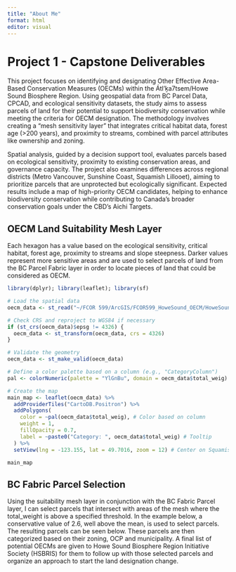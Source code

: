 ```yaml
---
title: "About Me"
format: html
editor: visual
---
```


# Project 1 - Capstone Deliverables

This project focuses on identifying and designating Other Effective Area-Based Conservation Measures (OECMs) within the Átl’ḵa7tsem/Howe Sound Biosphere Region. Using geospatial data from BC Parcel Data, CPCAD, and ecological sensitivity datasets, the study aims to assess parcels of land for their potential to support biodiversity conservation while meeting the criteria for OECM designation. The methodology involves creating a "mesh sensitivity layer" that integrates critical habitat data, forest age (\>200 years), and proximity to streams, combined with parcel attributes like ownership and zoning.

Spatial analysis, guided by a decision support tool, evaluates parcels based on ecological sensitivity, proximity to existing conservation areas, and governance capacity. The project also examines differences across regional districts (Metro Vancouver, Sunshine Coast, Squamish Lillooet), aiming to prioritize parcels that are unprotected but ecologically significant. Expected results include a map of high-priority OECM candidates, helping to enhance biodiversity conservation while contributing to Canada’s broader conservation goals under the CBD’s Aichi Targets.

## OECM Land Suitability Mesh Layer

Each hexagon has a value based on the ecological sensitivity, critical habitat, forest age, proximity to streams and slope steepness. Darker values represent more sensitive areas and are used to select parcels of land from the BC Parcel Fabric layer in order to locate pieces of land that could be considered as OECM.

```r
library(dplyr); library(leaflet); library(sf)

# Load the spatial data
oecm_data <- st_read("~/FCOR 599/ArcGIS/FCOR599_HoweSound_OECM/HoweSound_Weig_FeaturesToJSO.geojson")

# Check CRS and reproject to WGS84 if necessary
if (st_crs(oecm_data)$epsg != 4326) {
  oecm_data <- st_transform(oecm_data, crs = 4326)
}

# Validate the geometry
oecm_data <- st_make_valid(oecm_data)

# Define a color palette based on a column (e.g., "CategoryColumn")
pal <- colorNumeric(palette = "YlGnBu", domain = oecm_data$total_weig)

# Create the map
main_map <- leaflet(oecm_data) %>%
  addProviderTiles("CartoDB.Positron") %>%
  addPolygons(
    color = ~pal(oecm_data$total_weig), # Color based on column
    weight = 1,
    fillOpacity = 0.7,
    label = ~paste0("Category: ", oecm_data$total_weig) # Tooltip
  ) %>%
  setView(lng = -123.155, lat = 49.7016, zoom = 12) # Center on Squamish

```

```r
main_map
```

## BC Fabric Parcel Selection

Using the suitability mesh layer in conjunction with the BC Fabric Parcel layer, I can select parcels that intersect with areas of the mesh where the total_weight is above a specified threshold. In the example below, a conservative value of 2.6, well above the mean, is used to select parcels. The resulting parcels can be seen below. These parcels are then categorized based on their zoning, OCP and municipality. A final list of potential OECMs are given to Howe Sound Biosphere Region Initiative Society (HSBRIS) for them to follow up with those selected parcels and organize an approach to start the land designation change.
